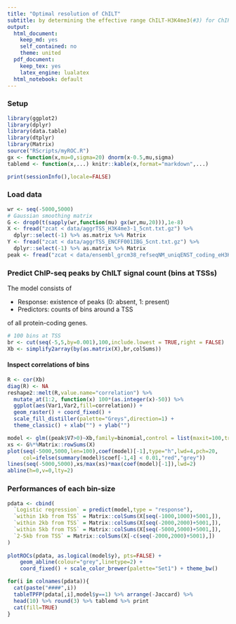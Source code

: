 ```yaml
---
title: "Optimal resolution of ChILT"
subtitle: by determining the effective range ChILT-H3K4me3(#3) for ChIP-seq peak prediction
output:
  html_document: 
    keep_md: yes
    self_contained: no
    theme: united
  pdf_document:
    keep_tex: yes
    latex_engine: lualatex
  html_notebook: default
---
```


### Setup

```r
library(ggplot2)
library(dplyr)
library(data.table)
library(dtplyr)
library(Matrix)
source("RScripts/myROC.R")
gx <- function(x,mu=0,sigma=20) dnorm(x-0.5,mu,sigma)
tablemd <- function(x,...) knitr::kable(x,format="markdown",...)
```

```r
print(sessionInfo(),locale=FALSE)
```

### Load data

```r
wr <- seq(-5000,5000)
# Gaussian smoothing matrix
G <- drop0(t(sapply(wr,function(mu) gx(wr,mu,20))),1e-8)
X <- fread("zcat < data/aggrTSS_H3K4me3-1_5cnt.txt.gz") %>%
  dplyr::select(-1) %>% as.matrix %>% Matrix
Y <- fread("zcat < data/aggrTSS_ENCFF001IBG_5cnt.txt.gz") %>%
  dplyr::select(-1) %>% as.matrix %>% Matrix
peak <- fread("zcat < data/ensembl_grcm38_refseqNM_uniqENST_coding_eH3K4me3PeakCountTSSwithin1000.txt.gz")
```

### Predict ChIP-seq peaks by ChILT signal count (bins at TSSs)

The model consists of

* Response: existence of peaks (0: absent, 1: present)
* Predictors: counts of bins around a TSS

of all protein-coding genes.

```r
# 100 bins at TSS
br <- cut(seq(-5,5,by=0.001),100,include.lowest = TRUE,right = FALSE)
Xb <- simplify2array(by(as.matrix(X),br,colSums))
```

#### Inspect correlations of bins

```r
R <- cor(Xb)
diag(R) <- NA
reshape2::melt(R,value.name="correlation") %>%
  mutate_at(1:2, function(x) 100*(as.integer(x)-50)) %>%
  ggplot(aes(Var1,Var2,fill=correlation)) +
  geom_raster() + coord_fixed() + 
  scale_fill_distiller(palette="Greys",direction=1) +
  theme_classic() + xlab("") + ylab("")
```


```r
model <- glm((peak$V7>0)~Xb,family=binomial,control = list(maxit=100,trace = TRUE))
xs <- G%*%Matrix::rowSums(X)
plot(seq(-5000,5000,len=100),coef(model)[-1],type="h",lwd=4,pch=20,
     col=ifelse(summary(model)$coef[-1,4] < 0.01,"red","grey"))
lines(seq(-5000,5000),xs/max(xs)*max(coef(model)[-1]),lwd=2)
abline(h=0,v=0,lty=2)
```

### Performances of each bin-size

```r
pdata <- cbind(
  `Logistic regression` = predict(model,type = "response"),
  `within 1kb from TSS` = Matrix::colSums(X[seq(-1000,1000)+5001,]),
  `within 2kb from TSS` = Matrix::colSums(X[seq(-2000,2000)+5001,]),
  `within 5kb from TSS` = Matrix::colSums(X[seq(-5000,5000)+5001,]),
  `2-5kb from TSS` = Matrix::colSums(X[-c(seq(-2000,2000)+5001),])
)
  
plotROCs(pdata, as.logical(model$y), pts=FALSE) +
    geom_abline(colour="grey",linetype=2) +
    coord_fixed() + scale_color_brewer(palette="Set1") + theme_bw()
```

```r
for(i in colnames(pdata)){
  cat(paste("####",i))
  tableTPFP(pdata[,i],model$y==1) %>% arrange(-Jaccard) %>%
  head(10) %>% round(3) %>% tablemd %>% print
  cat(fill=TRUE)
}
```

